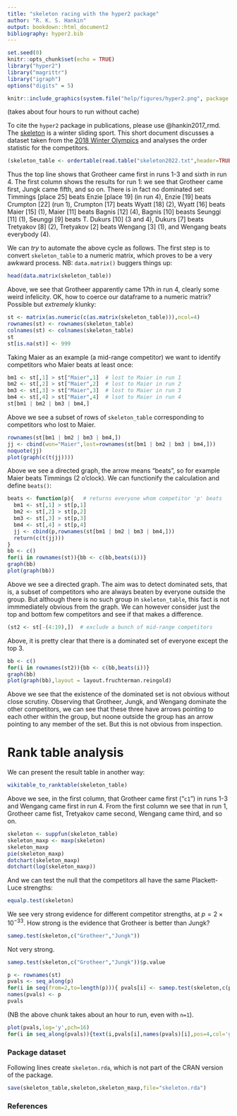```yaml
---
title: "skeleton racing with the hyper2 package"
author: "R. K. S. Hankin"
output: bookdown::html_document2
bibliography: hyper2.bib
---
```


```r
set.seed(0)
knitr::opts_chunk$set(echo = TRUE)
library("hyper2")
library("magrittr")
library("igraph")
options("digits" = 5)
```

```r
knitr::include_graphics(system.file("help/figures/hyper2.png", package = "hyper2"))
```

(takes about four hours to run without cache)

To cite the `hyper2` package in publications, please use @hankin2017_rmd.
The [skeleton](https://en.wikipedia.org/wiki/Skeleton_(sport)) is a
winter sliding sport.  This short document discusses a dataset taken
from the [2018 Winter
Olympics](https://en.wikipedia.org/wiki/Skeleton_at_the_2018_Winter_Olympics_%E2%80%93_Men%27s)
and analyses the order statistic for the competitors.

```r
(skeleton_table <- ordertable(read.table("skeleton2022.txt",header=TRUE)))
```

Thus the top line shows that Grotheer came first in runs 1-3 and sixth
in run 4.  The first column shows the results for run 1: we see that
Grotheer came first, Jungk came fifth, and so on.  There is in fact no
dominated set: Timmings [place 25] beats Enzie [place 19] (in run 4),
Enzie [19] beats Crumpton [22] (run 1), Crumpton [17] beats Wyatt [18]
(2), Wyatt [16] beats Maier [15] (1), Maier [11] beats Bagnis [12]
(4), Bagnis [10] beasts Seunggi [11] (1), Seunggi [9] beats T. Dukurs
[10] (3 and 4), Dukurs [7] beats Tretyakov [8] (2), Tretyakov [2]
beats Wengang [3] (1), and Wengang beats everybody (4).

We can *try* to automate the above cycle as follows.  The first step
is to convert `skeleton_table` to a numeric matrix, which proves to be
a very awkward process.  NB: `data.matrix()` buggers things up:

```r
head(data.matrix(skeleton_table))
```

Above, we see that Grotheer apparently came 17th in run 4, clearly
some weird infelicity.  OK, how to coerce our dataframe to a numeric
matrix?  Possible but _extremely_  klunky:

```r
st <- matrix(as.numeric(c(as.matrix(skeleton_table))),ncol=4)
rownames(st) <- rownames(skeleton_table)
colnames(st) <- colnames(skeleton_table)
st
st[is.na(st)] <- 999
```

Taking Maier as an example (a mid-range competitor) we want to
identify competitors who Maier beats at least once:

```r
bm1 <- st[,1] > st["Maier",1]  # lost to Maier in run 1
bm2 <- st[,2] > st["Maier",2]  # lost to Maier in run 2
bm3 <- st[,3] > st["Maier",3]  # lost to Maier in run 3
bm4 <- st[,4] > st["Maier",4]  # lsot to Maier in run 4
st[bm1 | bm2 | bm3 | bm4,]
```

Above we see a subset of rows of  `skeleton_table` corresponding to
competitors who lost to Maier.

```r
rownames(st[bm1 | bm2 | bm3 | bm4,])
jj <- cbind(won="Maier",lost=rownames(st[bm1 | bm2 | bm3 | bm4,]))
noquote(jj)
plot(graph(c(t(jj))))
```

Above we see a directed graph, the arrow means "beats", so for example
Maier beats Timmings (2 o'clock).  We can functionify the calculation
and define `beats()`:

```r
beats <- function(p){   # returns everyone whom competitor 'p' beats
  bm1 <- st[,1] > st[p,1]  
  bm2 <- st[,2] > st[p,2]  
  bm3 <- st[,3] > st[p,3] 
  bm4 <- st[,4] > st[p,4] 
  jj <- cbind(p,rownames(st[bm1 | bm2 | bm3 | bm4,]))
  return(c(t(jj)))
}
bb <- c()
for(i in rownames(st)){bb <- c(bb,beats(i))}
graph(bb)
plot(graph(bb))
```

Above we see a directed graph.  The aim was to detect dominated sets,
that is, a subset of competitors who are always beaten by everyone
outside the group.  But although there is no such group in
`skeleton_table`, this fact is not immmediately obvious from the
graph.  We can however consider just the top and bottom few
competitors and see if that makes a difference.


```r
(st2 <- st[-(4:19),])  # exclude a bunch of mid-range competitors
```

Above, it is pretty clear that there is a dominated set of everyone
except the top 3.

```r
bb <- c()
for(i in rownames(st2)){bb <- c(bb,beats(i))}
graph(bb)
plot(graph(bb),layout = layout.fruchterman.reingold)
```


Above we see that the existence of the dominated set is not obvious
without close scrutiny.  Observing that Grotheer, Jungk, and Wengang
dominate the other competitors, we can see that these three have
arrows pointing to each other within the group, but noone outside the
group has an arrow pointing to any member of the set.  But this is not
obvious from inspection.

# Rank table analysis {-}

We can present the result table in another way:

```r
wikitable_to_ranktable(skeleton_table)
```

Above we see, in the first column, that Grotheer came first ("`c1`")
in runs 1-3 and Wengang came first in run 4.  From the first column we
see that in run 1, Grotheer came fist, Tretyakov came second, Wengang
came third, and so on.


```r
skeleton <- suppfun(skeleton_table)
skeleton_maxp <- maxp(skeleton)
skeleton_maxp
pie(skeleton_maxp)
dotchart(skeleton_maxp)
dotchart(log(skeleton_maxp))
```

And we can test the null that the competitors all have the same
Plackett-Luce strengths:

```r
equalp.test(skeleton)
```

We see very strong evidence for different competitor strengths, at
$p=2\times 10^{-33}$.  How strong is the evidence that Grotheer is
better than Jungk?

```r
samep.test(skeleton,c("Grotheer","Jungk"))
```

Not very strong.


```r
samep.test(skeleton,c("Grotheer","Jungk"))$p.value
```

```r
p <- rownames(st)
pvals <- seq_along(p)
for(i in seq(from=2,to=length(p))){ pvals[i] <- samep.test(skeleton,c(p[1],p[i]))$p.value }
names(pvals) <- p
pvals
```

(NB the above chunk takes about an hour to run, even with `n=1`).


```r
plot(pvals,log='y',pch=16)
for(i in seq_along(pvals)){text(i,pvals[i],names(pvals)[i],pos=4,col='gray')}
```


### Package dataset {-}

Following lines create `skeleton.rda`, which is not part of the CRAN version of the package.

```r
save(skeleton_table,skeleton,skeleton_maxp,file="skeleton.rda")
```

### References {-}
